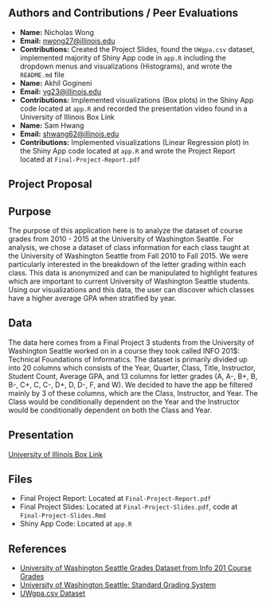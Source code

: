 ## Authors and Contributions / Peer Evaluations

-   **Name:** Nicholas Wong
-   **Email:** [nwong27\@illinois.edu](mailto:nwong27@illinois.edu)
-   **Contributions:** Created the Project Slides, found the `UWgpa.csv` dataset, implemented majority of Shiny App code in `app.R`        including the dropdown menus and visualizations (Histograms), and wrote the `README.md` file
-   **Name:** Akhil Gogineni
-   **Email:** [vg23\@illinois.edu](mailto:vg23@illinois.edu)
-   **Contributions:** Implemented visualizations (Box plots) in the Shiny App code located at `app.R` and recorded the presentation       video found in a University of Illinois Box Link
-   **Name:** Sam Hwang
-   **Email:** [shwang62\@illinois.edu](mailto:shwang62@illinois.edu)
-   **Contributions:** Implemented visualizations (Linear Regression plot) in the Shiny App code located at `app.R` and wrote the 
    Project Report located at `Final-Project-Report.pdf`

## Project Proposal

## Purpose

The purpose of this application here is to analyze the dataset of course grades from 2010 - 2015 at the University of Washington Seattle. For analysis, we chose a dataset of class information for each class taught at the University of Washington Seattle from 
Fall 2010 to Fall 2015. We were particularly interested in the breakdown of the letter grading within each class. This data is anonymized and can be manipulated to highlight features which are important to current University of Washington Seattle students. 
Using our visualizations and this data, the user can discover which classes have a higher average GPA when stratified by year.

## Data

The data here comes from a Final Project 3 students from the University of Washington Seattle worked on in a course they took called INFO 201$: Technical Foundations of Informatics. The dataset is primarily divided up into 20 columns which consists of the Year, Quarter, Class, Title, Instructor, Student Count, Average GPA, and 13 columns for letter grades (A, A-, B+, B, B-, C+, C, C-, D+, D, 
D-, F, and W). We decided to have the app be filtered mainly by 3 of these columns, which are the Class, Instructor, and Year. The 
Class would be conditionally dependent on the Year and the Instructor would be conditionally dependent on both the Class and Year.

## Presentation

[University of Illinois Box Link](https://uofi.app.box.com/folder/0)

## Files

- Final Project Report: Located at `Final-Project-Report.pdf`
- Final Project Slides: Located at `Final-Project-Slides.pdf`, code at `Final-Project-Slides.Rmd`
- Shiny App Code: Located at `app.R`

## References
-  [University of Washington Seattle Grades Dataset from Info 201 Course Grades](https://github.com/joshkeating/info-201-coursegrades/)
-  [University of Washington Seattle: Standard Grading System](https://www.washington.edu/students/gencat/front/Grading_Sys.html)
-  [UWgpa.csv Dataset](https://github.com/joshkeating/info-201-coursegrades/blob/master/resources/UWgpa.csv)